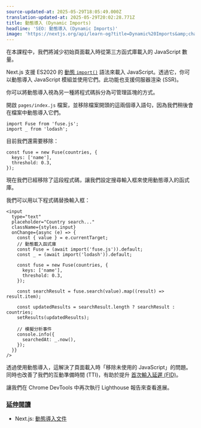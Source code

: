 ```yaml
---
source-updated-at: 2025-05-29T18:05:49.000Z
translation-updated-at: 2025-05-29T20:02:28.771Z
title: 動態導入 (Dynamic Imports)
headline: 'SEO: 動態導入 (Dynamic Imports)'
image: 'https://nextjs.org/api/learn-og?title=Dynamic%20Imports&amp;chapter=25'
---
```


在本課程中，我們將減少初始頁面載入時從第三方函式庫載入的 JavaScript 數量。

Next.js 支援 ES2020 的 [動態 `import()`](/docs/advanced-features/dynamic-import) 語法來載入 JavaScript。透過它，你可以動態導入 JavaScript 模組並使用它們。此功能也支援伺服器渲染 (SSR)。

你可以將動態導入視為另一種將程式碼拆分為可管理區塊的方式。

開啟 `pages/index.js` 檔案，並移除檔案開頭的這兩個導入語句，因為我們稍後會在檔案中動態導入它們。

```
import Fuse from 'fuse.js';
import _ from 'lodash';
```

目前我們還需要移除：

```
const fuse = new Fuse(countries, {
  keys: ['name'],
  threshold: 0.3,
});
```

現在我們已經移除了這段程式碼，讓我們設定搜尋輸入框來使用動態導入的函式庫。

我們可以用以下程式碼替換輸入框：

```
<input
  type="text"
  placeholder="Country search..."
  className={styles.input}
  onChange={async (e) => {
    const { value } = e.currentTarget;
    // 動態載入函式庫
    const Fuse = (await import('fuse.js')).default;
    const _ = (await import('lodash')).default;
 
    const fuse = new Fuse(countries, {
      keys: ['name'],
      threshold: 0.3,
    });
 
    const searchResult = fuse.search(value).map((result) => result.item);
 
    const updatedResults = searchResult.length ? searchResult : countries;
    setResults(updatedResults);
 
    // 模擬分析事件
    console.info({
      searchedAt: _.now(),
    });
  }}
/>
```

透過使用動態導入，這解決了頁面載入時「移除未使用的 JavaScript」的問題。同時也改善了我們的互動準備時間 (TTI)，有助於提升 [首次輸入延遲 (FID)](/learn/seo/fid)。

讓我們在 Chrome DevTools 中再次執行 Lighthouse 報告來查看進展。

### [延伸閱讀](#further-reading)

*   Next.js: [動態導入文件](/docs/advanced-features/dynamic-import)